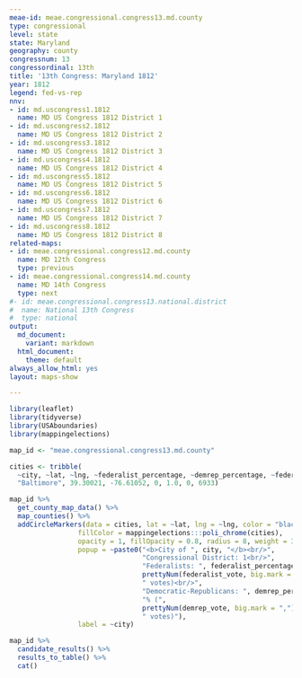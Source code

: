 ```yaml
---
meae-id: meae.congressional.congress13.md.county
type: congressional
level: state
state: Maryland
geography: county
congressnum: 13
congressordinal: 13th
title: '13th Congress: Maryland 1812'
year: 1812
legend: fed-vs-rep
nnv:
- id: md.uscongress1.1812
  name: MD US Congress 1812 District 1
- id: md.uscongress2.1812
  name: MD US Congress 1812 District 2
- id: md.uscongress3.1812
  name: MD US Congress 1812 District 3
- id: md.uscongress4.1812
  name: MD US Congress 1812 District 4
- id: md.uscongress5.1812
  name: MD US Congress 1812 District 5
- id: md.uscongress6.1812
  name: MD US Congress 1812 District 6
- id: md.uscongress7.1812
  name: MD US Congress 1812 District 7
- id: md.uscongress8.1812
  name: MD US Congress 1812 District 8
related-maps:
- id: meae.congressional.congress12.md.county
  name: MD 12th Congress
  type: previous
- id: meae.congressional.congress14.md.county
  name: MD 14th Congress
  type: next
#- id: meae.congressional.congress13.national.district
#  name: National 13th Congress
#  type: national
output:
  md_document:
    variant: markdown
  html_document:
    theme: default
always_allow_html: yes
layout: maps-show

---
```


```r
library(leaflet)
library(tidyverse)
library(USAboundaries)
library(mappingelections)

map_id <- "meae.congressional.congress13.md.county"

cities <- tribble(
  ~city, ~lat, ~lng, ~federalist_percentage, ~demrep_percentage, ~federalist_vote, ~demrep_vote,
  "Baltimore", 39.30021, -76.61052, 0, 1.0, 0, 6933)
```

<div class="map">

```r
map_id %>%
  get_county_map_data() %>%
  map_counties() %>% 
  addCircleMarkers(data = cities, lat = ~lat, lng = ~lng, color = "black",
                 fillColor = mappingelections:::poli_chrome(cities),
                 opacity = 1, fillOpacity = 0.8, radius = 8, weight = 3,
                 popup = ~paste0("<b>City of ", city, "</b><br/>",
                                 "Congressional District: 1<br/>",
                                 "Federalists: ", federalist_percentage * 100, "% (", 
                                 prettyNum(federalist_vote, big.mark = ","), 
                                 " votes)<br/>",
                                 "Democratic-Republicans: ", demrep_percentage * 100,
                                 "% (", 
                                 prettyNum(demrep_vote, big.mark = ","),
                                 " votes)"),
                 label = ~city) 
```

</div>

<div class="results-table">

```r
map_id %>%
  candidate_results() %>%
  results_to_table() %>%
  cat()
```

</div>

